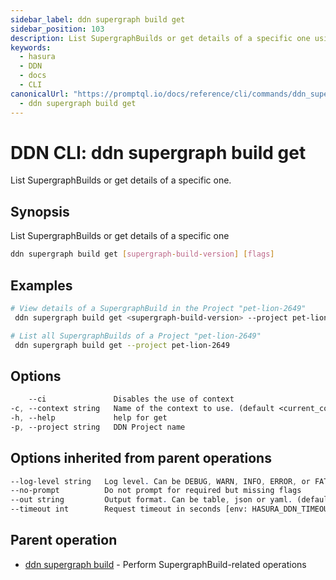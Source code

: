 ```yaml
---
sidebar_label: ddn supergraph build get
sidebar_position: 103
description: List SupergraphBuilds or get details of a specific one using the DDN CLI
keywords:
  - hasura
  - DDN
  - docs
  - CLI
canonicalUrl: "https://promptql.io/docs/reference/cli/commands/ddn_supergraph_build_get"
  - ddn supergraph build get
---
```


# DDN CLI: ddn supergraph build get

List SupergraphBuilds or get details of a specific one.

## Synopsis

List SupergraphBuilds or get details of a specific one

```bash
ddn supergraph build get [supergraph-build-version] [flags]
```

## Examples

```bash
# View details of a SupergraphBuild in the Project "pet-lion-2649"
 ddn supergraph build get <supergraph-build-version> --project pet-lion-2649

# List all SupergraphBuilds of a Project "pet-lion-2649"
 ddn supergraph build get --project pet-lion-2649
```

## Options

```sass
    --ci               Disables the use of context
-c, --context string   Name of the context to use. (default <current_context>)
-h, --help             help for get
-p, --project string   DDN Project name
```

## Options inherited from parent operations

```sass
--log-level string   Log level. Can be DEBUG, WARN, INFO, ERROR, or FATAL. (default "INFO")
--no-prompt          Do not prompt for required but missing flags
--out string         Output format. Can be table, json or yaml. (default "table")
--timeout int        Request timeout in seconds [env: HASURA_DDN_TIMEOUT] (default 100)
```

## Parent operation

- [ddn supergraph build](/reference/cli/commands/ddn_supergraph_build) - Perform SupergraphBuild-related operations
